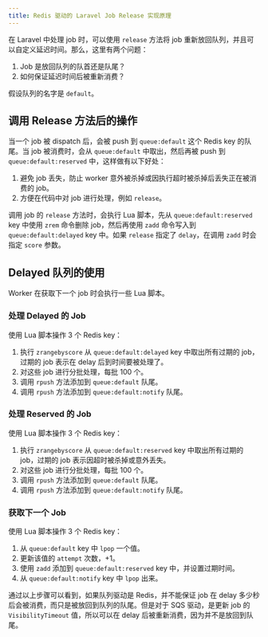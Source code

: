 ```yaml
---
title: Redis 驱动的 Laravel Job Release 实现原理
---
```

在 Laravel 中处理 job 时，可以使用 `release` 方法将 job 重新放回队列，并且可以自定义延迟时间。那么，这里有两个问题：
1. Job 是放回队列的队首还是队尾？
2. 如何保证延迟时间后被重新消费？

假设队列的名字是 `default`。

## 调用 Release 方法后的操作

当一个 job 被 dispatch 后，会被 push 到 `queue:default` 这个 Redis key 的队尾。当 job 被消费时，会从 `queue:default` 中取出，然后再被 push 到 `queue:default:reserved` 中，这样做有以下好处：
1. 避免 job 丢失，防止 worker 意外被杀掉或因执行超时被杀掉后丢失正在被消费的 job。
2. 方便在代码中对 job 进行处理，例如 `release`。

调用 job 的 `release` 方法时，会执行 Lua 脚本，先从 `queue:default:reserved` key 中使用 `zrem` 命令删除 job，然后再使用 `zadd` 命令写入到 `queue:default:delayed` key 中。如果 `release` 指定了 `delay`，在调用 `zadd` 时会指定 `score` 参数。

## Delayed 队列的使用

Worker 在获取下一个 job 时会执行一些 Lua 脚本。

### 处理 Delayed 的 Job

使用 Lua 脚本操作 3 个 Redis key：
1. 执行 `zrangebyscore` 从 `queue:default:delayed` key 中取出所有过期的 job，过期的 job 表示在 delay 后到时间要被处理了。
2. 对这些 job 进行分批处理，每批 100 个。
3. 调用 `rpush` 方法添加到 `queue:default` 队尾。
4. 调用 `rpush` 方法添加到 `queue:default:notify` 队尾。

### 处理 Reserved 的 Job

使用 Lua 脚本操作 3 个 Redis key：
1. 执行 `zrangebyscore` 从 `queue:default:reserved` key 中取出所有过期的 job，过期的 job 表示因超时被杀掉或意外丢失。
2. 对这些 job 进行分批处理，每批 100 个。
3. 调用 `rpush` 方法添加到 `queue:default` 队尾。
4. 调用 `rpush` 方法添加到 `queue:default:notify` 队尾。

### 获取下一个 Job

使用 Lua 脚本操作 3 个 Redis key：
1. 从 `queue:default` key 中 `lpop` 一个值。
2. 更新该值的 `attempt` 次数，+1。
3. 使用 `zadd` 添加到 `queue:default:reserved` key 中，并设置过期时间。
4. 从 `queue:default:notify` key 中 `lpop` 出来。

通过以上步骤可以看到，如果队列驱动是 Redis，并不能保证 job 在 delay 多少秒后会被消费，而只是被放回到队列的队尾。但是对于 SQS 驱动，是更新 job 的 `VisibilityTimeout` 值，所以可以在 delay 后被重新消费，因为并不是放回到队尾。